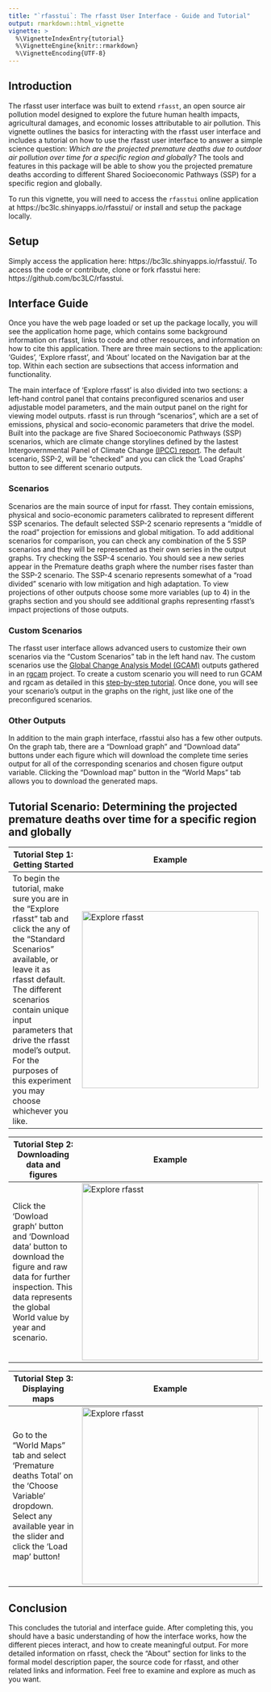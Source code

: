 ```yaml
---
title: "`rfasstui`: The rfasst User Interface - Guide and Tutorial"
output: rmarkdown::html_vignette
vignette: >
  %\VignetteIndexEntry{tutorial}
  %\VignetteEngine{knitr::rmarkdown}
  %\VignetteEncoding{UTF-8}
---
```



## Introduction
The rfasst user interface was built to extend `rfasst`, an open source air pollution model designed to explore the future human health impacts,
agricultural damages, and economic losses attributable to air pollution. This vignette outlines the basics for interacting with the rfasst user interface and includes a tutorial on how to use the rfasst user interface to answer a simple science question: *Which are the projected premature deaths due to outdoor air pollution over time for a specific region and globally?* The tools and features in this package will be able to show you the projected premature deaths according to different Shared Socioeconomic Pathways (SSP) for a specific region and globally.

To run this vignette, you will need to access the `rfasstui` online application at https://bc3lc.shinyapps.io/rfasstui/ or install and setup the package locally.

## Setup
Simply access the application here:  https://bc3lc.shinyapps.io/rfasstui/. To access the code or contribute, clone or fork rfasstui here: https://github.com/bc3LC/rfasstui.

## Interface Guide
Once you have the web page loaded or set up the package locally, you will see the application home page, which contains some background information on rfasst, links to code and other resources, and information on how to cite this application. There are three main sections to the application: ‘Guides’, ‘Explore rfasst’, and ‘About’ located on the Navigation bar at the top. Within each section are subsections that access information and functionality.

The main interface of ‘Explore rfasst’ is also divided into two sections: a left-hand control panel that contains preconfigured scenarios and user adjustable model parameters, and the main output panel on the right for viewing model outputs. rfasst is run through “scenarios”, which are a set of emissions, physical and socio-economic parameters that drive the model. Built into the package are five Shared Socioeconomic Pathways (SSP) scenarios, which are climate change storylines defined by the lastest Intergovernmental Panel of Climate Change [(IPCC) report](https://www.ipcc.ch/assessment-report/ar6/). The default scenario, SSP-2, will be “checked” and you can click the ‘Load Graphs’ button to see different scenario outputs.

### Scenarios 
Scenarios are the main source of input for rfasst. They contain emissions, physical and socio-economic parameters calibrated to represent different SSP scenarios. The default selected SSP-2 scenario represents a “middle of the road” projection for emissions and global mitigation. To add additional scenarios for comparison, you can check any combination of the 5 SSP scenarios and they will be represented as their own series in the output graphs. Try checking the SSP-4 scenario. You should see a new series appear in the Premature deaths graph where the number rises faster than the SSP-2 scenario. The SSP-4 scenario represents somewhat of a “road divided” scenario with low mitigation and high adaptation. To view projections of other outputs choose some more variables (up to 4) in the graphs section and you should see additional graphs representing rfasst's impact projections of those outputs.

### Custom Scenarios
The rfasst user interface allows advanced users to customize their own scenarios via the “Custom Scenarios” tab in the left hand nav. The custom scenarios use the [Global Change Analysis Model (GCAM)](https://github.com/JGCRI/gcam-core) outputs gathered in an [rgcam](https://github.com/JGCRI/rgcam) project. To create a custom scenario you will need to run GCAM and rgcam as detailed in this [step-by-step tutorial](https://bc3lc.shinyapps.io/rfasstui/#:~:text=How%20to%20create%20an%20rgcam%20project%20suitable%20for%20rfasst). Once done, you will see your scenario’s output in the graphs on the right, just like one of the preconfigured scenarios.

### Other Outputs
In addition to the main graph interface, rfasstui also has a few other outputs. On the graph tab, there are a “Download graph” and “Download data” buttons under each figure which will download the complete time series output for all of the corresponding scenarios and chosen figure output variable. Clicking the “Download map” button in the “World Maps” tab allows you to download the generated maps.

## Tutorial Scenario: Determining the projected premature deaths over time for a specific region and globally

Tutorial Step 1: Getting Started | Example
------------- | ---------
  To begin the tutorial, make sure you are in the “Explore rfasst” tab and click the any of the “Standard Scenarios” available, or leave it as rfasst default. The different scenarios contain unique input parameters that drive the rfasst model’s output. For the purposes of this experiment you may choose whichever you like. | ![Explore rfasst](https://raw.githubusercontent.com/bc3LC/rfasstui/main/vignettes/vig_figures/vig1.png){width=350px}

Tutorial Step 2: Downloading data and figures | Example
------------- | ---------
  Click the ‘Dowload graph’ button and ‘Download data’ button to download the figure and raw data for further inspection. This data represents the global World value by year and scenario.  | ![Explore rfasst](https://raw.githubusercontent.com/bc3LC/rfasstui/main/vignettes/vig_figures/vig2.png){width=350px} 

Tutorial Step 3: Displaying maps | Example
------------- | ---------
  Go to the “World Maps” tab and select ‘Premature deaths Total’ on the ‘Choose Variable’ dropdown. Select any available year in the slider and click the ‘Load map’ button! | ![Explore rfasst](https://raw.githubusercontent.com/bc3LC/rfasstui/main/vignettes/vig_figures/vig3.png){width=350px}


## Conclusion
This concludes the tutorial and interface guide. After completing this, you should have a basic understanding of how the interface works, how the different pieces interact, and how to create meaningful output. For more detailed information on rfasst, check the “About” section for links to the formal model description paper, the source code for rfasst, and other related links and information. Feel free to examine and explore as much as you want.
